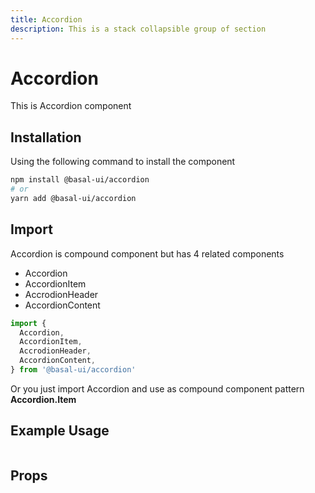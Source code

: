 ```yaml
---
title: Accordion
description: This is a stack collapsible group of section
---
```


# Accordion

This is Accordion component

## Installation

Using the following command to install the component

```bash
npm install @basal-ui/accordion
# or
yarn add @basal-ui/accordion
```

## Import

Accordion is compound component but has 4 related components

- Accordion
- AccordionItem
- AccrodionHeader
- AccordionContent

```jsx
import {
  Accordion,
  AccordionItem,
  AccrodionHeader,
  AccordionContent,
} from '@basal-ui/accordion'
```

Or you just import Accordion and use as compound component pattern **Accordion.Item**

## Example Usage

<AccordionDemo />

```tsx component="Accordion"

```

## Props

